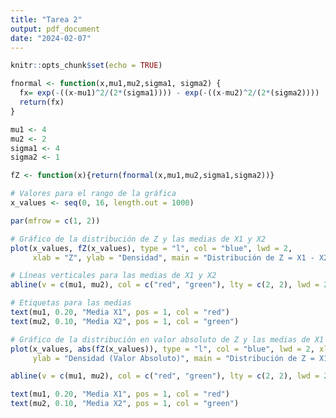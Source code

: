 ```yaml
---
title: "Tarea 2"
output: pdf_document
date: "2024-02-07"
---
```


```r
knitr::opts_chunk$set(echo = TRUE)
```

```r
fnormal <- function(x,mu1,mu2,sigma1, sigma2) { 
  fx= exp(-((x-mu1)^2/(2*(sigma1)))) - exp(-((x-mu2)^2/(2*(sigma2)))) 
  return(fx) 
}

mu1 <- 4
mu2 <- 2
sigma1 <- 4
sigma2 <- 1

fZ <- function(x){return(fnormal(x,mu1,mu2,sigma1,sigma2))} 
```

```r
# Valores para el rango de la gráfica
x_values <- seq(0, 16, length.out = 1000)

par(mfrow = c(1, 2))

# Gráfico de la distribución de Z y las medias de X1 y X2
plot(x_values, fZ(x_values), type = "l", col = "blue", lwd = 2, 
     xlab = "Z", ylab = "Densidad", main = "Distribución de Z = X1 - X2")

# Líneas verticales para las medias de X1 y X2
abline(v = c(mu1, mu2), col = c("red", "green"), lty = c(2, 2), lwd = 2)

# Etiquetas para las medias
text(mu1, 0.20, "Media X1", pos = 1, col = "red")
text(mu2, 0.10, "Media X2", pos = 1, col = "green")

# Gráfico de la distribución en valor absoluto de Z y las medias de X1 y X2
plot(x_values, abs(fZ(x_values)), type = "l", col = "blue", lwd = 2, xlab = "Z", 
     ylab = "Densidad (Valor Absoluto)", main = "Distribución de Z = X1 - X2")

abline(v = c(mu1, mu2), col = c("red", "green"), lty = c(2, 2), lwd = 2)

text(mu1, 0.20, "Media X1", pos = 1, col = "red")
text(mu2, 0.10, "Media X2", pos = 1, col = "green")
```

